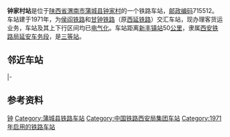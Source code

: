 {{noteTA
|1=zh-cn:始发车次; zh-hk:列車班次;
|2=zh-cn:车次; zh-hk:班次;
}}
{{Infobox China railway station
|车站名称 = 钟家村站
|图片 = 
|图片介绍 = 
|其他名称 = 
|车站拼音 = Zhongjiacun
|英文名称 = Zhongjiacun Railway Station
|车站代码 = 28928<ref>{{cite book|title=中华人民共和国铁路车站代码（GB/T 10302-2010）|publisher=中国标准出版社|year=2010|isbn=155066140495|ignore-isbn-error=true|pages=47}}</ref>
|电报码 = ZJY<ref>{{cite book|author=铁道部电子计算技术中心, 铁道部运输局|title=铁路车站站名代码表：TMIS使用|publisher=中国铁道出版社|location=北京|year=1998|isbn=9787113030995|pages=57}}</ref>
|拼音码 = ZJC
|address = [[陕西省|陕西省]][[渭南市|渭南市]][[蒲城县|蒲城县]]
|coordinates = 
|归属 = [[西安铁路局|西安铁路局]][[延安车务段|延安车务段]]
|车站等级 = [[三等站_(中铁)|三等站]]
|线路 = [[侯阎铁路|侯阎铁路]]、[[甘钟铁路|甘钟铁路]]
}}
'''钟家村站'''是位于[[陕西省|陕西省]][[渭南市|渭南市]][[蒲城县|蒲城县]][[钟家村|钟家村]]的一个铁路车站，[[邮政编码|邮政编码]]715512。车站建于1971年，为[[侯阎铁路|侯阎铁路]]和[[甘钟铁路|甘钟铁路]]（原[[西延铁路|西延铁路]]）交汇车站，现办理客货运业务，车站及其上下行区间均已[[电气化|电气化]]。车站距离[[新丰镇站|新丰镇站]]50[[公里|公里]]，隶属[[西安铁路局|西安铁路局]][[延安车务段|延安车务段]]，是[[三等站_(中铁)|三等站]]。

== 邻近车站 ==
{{start rail box|中国铁路}}
{{s-inop|[[陈庄站|陈庄站]]|{{站|侯马}}方向}}
{{s-line|[[侯阎铁路|侯阎铁路]]<br />钟家村站}}
{{s-inop|[[张桥站|张桥站]]|{{站|阎良}}方向}}
|-
{{s-inop|[[集北站|集北站]]|{{站|甘泉北}}方向}}
{{s-line|[[甘钟铁路|甘钟铁路]]<br />钟家村站}}
{{terminus}}
{{end box}}

== 参考资料 ==
{{reflist}}

{{侯西铁路}}
{{西延铁路}}
{{甘钟铁路}}
{{铁路车站小作品}}
{{陕西小作品}}

[[Category:西延铁路车站|钟]]
[[Category:蒲城县铁路车站|Category:蒲城县铁路车站]]
[[Category:中国铁路西安局集团车站|Category:中国铁路西安局集团车站]]
[[Category:1971年启用的铁路车站|Category:1971年启用的铁路车站]]